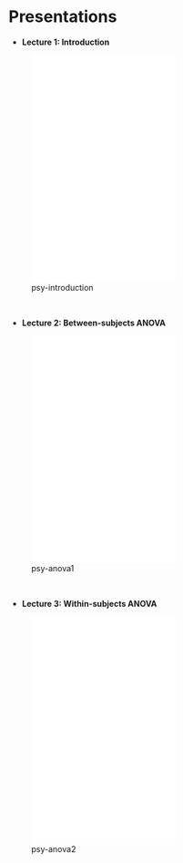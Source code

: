 # Presentations

-   **Lecture 1: Introduction**

![psy-introduction](presentations/introduction.pdf){width="60%" height="400"}

     

-   **Lecture 2: Between-subjects ANOVA**

![psy-anova1](presentations/anova1.pdf){width="60%" height="400"}

     


-   **Lecture 3: Within-subjects ANOVA**

![psy-anova2](presentations/anova2.pdf){width="60%" height="400"}

     



